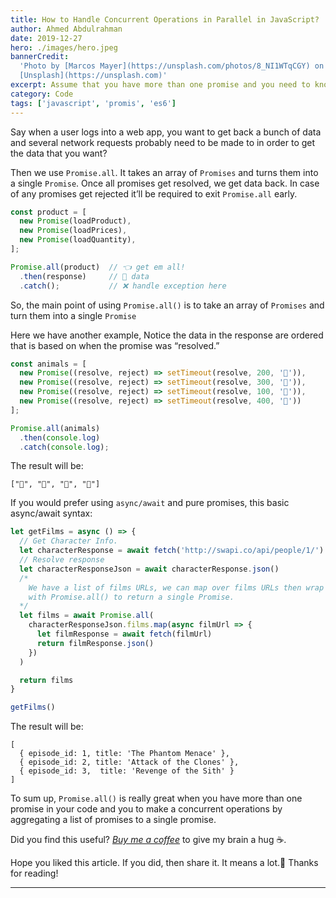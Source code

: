 ```yaml
---
title: How to Handle Concurrent Operations in Parallel in JavaScript?
author: Ahmed Abdulrahman
date: 2019-12-27
hero: ./images/hero.jpeg
bannerCredit:
  'Photo by [Marcos Mayer](https://unsplash.com/photos/8_NI1WTqCGY) on
  [Unsplash](https://unsplash.com)'
excerpt: Assume that you have more than one promise and you need to know when all the promises get resolved or you have to wait till all the promises resolve.
category: Code
tags: ['javascript', 'promis', 'es6']
---
```


Say when a user logs into a web app, you want to get back a bunch of data and several network requests probably need to be made to in order to get the data that you want?

Then we use `Promise.all`. It takes an array of `Promises` and turns them into a single `Promise`. Once all promises get resolved, we get data back. In case of any promises get rejected it’ll be required to exit `Promise.all` early.

```js
const product = [
  new Promise(loadProduct),
  new Promise(loadPrices),
  new Promise(loadQuantity),
];

Promise.all(product)  // 👈 get em all!
  .then(response)     // 📑 data
  .catch();           // ❌ handle exception here
```

So, the main point of using `Promise.all()` is to take an array of `Promises` and turn them into a single `Promise`

Here we have another example, Notice the data in the response are ordered that is based on when the promise was “resolved.”

```js
const animals = [
  new Promise((resolve, reject) => setTimeout(resolve, 200, '🦌')),
  new Promise((resolve, reject) => setTimeout(resolve, 300, '🦒')),
  new Promise((resolve, reject) => setTimeout(resolve, 100, '🐅')),
  new Promise((resolve, reject) => setTimeout(resolve, 400, '🐘'))
];

Promise.all(animals)
  .then(console.log)
  .catch(console.log);
```

The result will be:

```terminal
["🐅", "🦌", "🦒", "🐘"]
```

If you would prefer using `async/await` and pure promises, this basic async/await syntax:

```js
let getFilms = async () => {
  // Get Character Info.
  let characterResponse = await fetch('http://swapi.co/api/people/1/')
  // Resolve response
  let characterResponseJson = await characterResponse.json()
  /*
    We have a list of films URLs, we can map over films URLs then wrap it
    with Promise.all() to return a single Promise.
  */
  let films = await Promise.all(
    characterResponseJson.films.map(async filmUrl => {
      let filmResponse = await fetch(filmUrl)
      return filmResponse.json()
    })
  )

  return films
}

getFilms()
```

The result will be:

```terminal
[
  { episode_id: 1, title: 'The Phantom Menace' },
  { episode_id: 2, title: 'Attack of the Clones' },
  { episode_id: 3,  title: 'Revenge of the Sith' }
]
```

To sum up, `Promise.all()` is really great when you have more than one promise in your code and you to make a concurrent operations by aggregating a list of promises to a single promise.

Did you find this useful? *[Buy me a coffee](https://www.buymeacoffee.com/ahmedab)* to give my brain a hug ☕️.

Hope you liked this article. If you did, then share it. It means a lot.🙌
Thanks for reading!

- - - -
